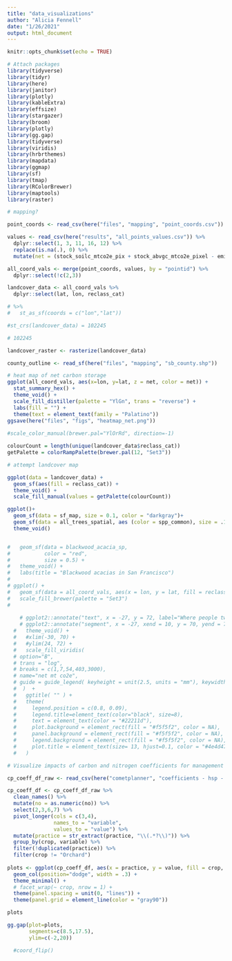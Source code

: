 ```yaml
---
title: "data_visualizations"
author: "Alicia Fennell"
date: "1/26/2021"
output: html_document
---
```


```r
knitr::opts_chunk$set(echo = TRUE)

# Attach packages
library(tidyverse)
library(tidyr)
library(here)
library(janitor)
library(plotly)
library(kableExtra)
library(effsize)
library(stargazer)
library(broom)
library(plotly)
library(gg.gap)
library(tidyverse)
library(viridis)
library(hrbrthemes)
library(mapdata)
library(ggmap)
library(sf)
library(tmap)
library(RColorBrewer)
library(maptools)
library(raster)
```

```r
# mapping?

point_coords <- read_csv(here("files", "mapping", "point_coords.csv"))

values <- read_csv(here("results", "all_points_values.csv")) %>% 
  dplyr::select(1, 3, 11, 16, 12) %>% 
  replace(is.na(.), 0) %>% 
  mutate(net = (stock_soilc_mtco2e_pix + stock_abvgc_mtco2e_pixel - emit_no_mtco2e_pix))

all_coord_vals <- merge(point_coords, values, by = "pointid") %>% 
  dplyr::select(!c(2,3))

landcover_data <- all_coord_vals %>% 
  dplyr::select(lat, lon, reclass_cat)

# %>% 
#   st_as_sf(coords = c("lon","lat"))

#st_crs(landcover_data) = 102245

# 102245

landcover_raster <- rasterize(landcover_data)

county_outline <- read_sf(here("files", "mapping", "sb_county.shp"))

# heat map of net carbon storage
ggplot(all_coord_vals, aes(x=lon, y=lat, z = net, color = net)) + 
  stat_summary_hex() +
  theme_void() +
  scale_fill_distiller(palette = "YlGn", trans = "reverse") +
  labs(fill = "") +
  theme(text = element_text(family = "Palatino"))
ggsave(here("files", "figs", "heatmap_net.png"))
  
#scale_color_manual(brewer.pal="YlOrRd", direction=-1)

colourCount = length(unique(landcover_data$reclass_cat))
getPalette = colorRampPalette(brewer.pal(12, "Set3"))

# attempt landcover map

ggplot(data = landcover_data) +
  geom_sf(aes(fill = reclass_cat)) +
  theme_void() +
  scale_fill_manual(values = getPalette(colourCount))

ggplot()+
  geom_sf(data = sf_map, size = 0.1, color = "darkgray")+
  geom_sf(data = all_trees_spatial, aes (color = spp_common), size = .1)+
  theme_void()


#   geom_sf(data = blackwood_acacia_sp, 
#           color = "red", 
#           size = 0.5) +
#   theme_void() +
#   labs(title = "Blackwood acacias in San Francisco")
# 
# ggplot() + 
#   geom_sf(data = all_coord_vals, aes(x = lon, y = lat, fill = reclass_cat)) +
#   scale_fill_brewer(palette = "Set3")
#   
  
    # ggplot2::annotate("text", x = -27, y = 72, label="Where people tweet about #Surf", colour = "black", size=5, alpha=1, hjust=0) +
    # ggplot2::annotate("segment", x = -27, xend = 10, y = 70, yend = 70, colour = "black", size=0.2, alpha=1) +
  #   theme_void() +
  #   #xlim(-30, 70) +
  #   #ylim(24, 72) +
  #   scale_fill_viridis(
  # option="B",
  # trans = "log",
  # breaks = c(1,7,54,403,3000),
  # name="net mt co2e",
  # guide = guide_legend( keyheight = unit(2.5, units = "mm"), keywidth=unit(10, units = "mm"), label.position = "bottom", title.position = 'top', nrow=1)
  #  )  +
  #   ggtitle( "" ) +
  #   theme(
  #     legend.position = c(0.8, 0.09),
  #     legend.title=element_text(color="black", size=8),
  #     text = element_text(color = "#22211d"),
  #     plot.background = element_rect(fill = "#f5f5f2", color = NA), 
  #     panel.background = element_rect(fill = "#f5f5f2", color = NA), 
  #     legend.background = element_rect(fill = "#f5f5f2", color = NA),
  #     plot.title = element_text(size= 13, hjust=0.1, color = "#4e4d47", margin = margin(b = -0.1, t = 0.4, l = 2, unit = "cm")),
  #   ) 

```



```r

# Visualize impacts of carbon and nitrogen coefficients for management practices

cp_coeff_df_raw <- read_csv(here("cometplanner", "coefficients - hsp - Combined.csv"))

cp_coeff_df <- cp_coeff_df_raw %>% 
  clean_names() %>% 
  mutate(no = as.numeric(no)) %>% 
  select(2,3,6,7) %>% 
  pivot_longer(cols = c(3,4),
               names_to = "variable",
               values_to = "value") %>% 
  mutate(practice = str_extract(practice, "\\(.*?\\)")) %>% 
  group_by(crop, variable) %>% 
  filter(!duplicated(practice)) %>% 
  filter(crop != "Orchard")
  
plots <- ggplot(cp_coeff_df, aes(x = practice, y = value, fill = crop, group = crop)) +
  geom_col(position="dodge", width = .3) +
  theme_minimal() + 
  # facet_wrap(~ crop, nrow = 1) +
  theme(panel.spacing = unit(0, "lines")) +
  theme(panel.grid = element_line(color = "gray90"))

plots

gg.gap(plot=plots,
       segments=c(8.5,17.5),
       ylim=c(-2,20))

  #coord_flip()

```

